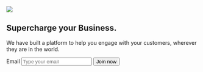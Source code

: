 <Section py="8|12|16|24" position="relative">
  <Container>
    <Grid col="1|2" gap="8|12|16">
      <Image
        src="placeholder.jpg"
        position="null|absolute"
        top="0"
        right="0"
        w="full|half"
        h="40|full"
      />
      <Flexbox
        flexDirection="column"
        alignItems="center|flex-start"
        textAlign="center|left"
        py="0|12|16"
      >
        <H1 m="0" fontWeight="extrabold" lineHeight="tight">
          Supercharge your Business.
        </H1>
        <P fontSize="xl|2xl" mt="4">
          We have built a platform to help you engage with your customers,
          wherever they are in the world.
        </P>
        <Form d="grid" col="1|auto auto" gap="2" w="full|auto">
          <VisuallyHidden>
            <Label htmlFor="hero-05-email">Email</Label>
          </VisuallyHidden>
          <Input
            type="email"
            id="hero-05-email"
            name="email"
            placeholder="Type your email"
            variant="lg"
          />
          <Button type="submit" variant="primary lg">
            Join now
          </Button>
        </Form>
      </Flexbox>
    </Grid>
  </Container>
</Section>
